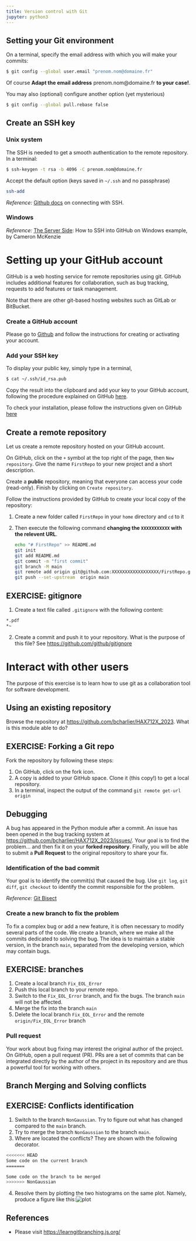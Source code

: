 ```yaml
---
title: Version control with Git
jupyter: python3
---
```


## Setting your Git environment

On a terminal, specify the email address with which you will make your commits:
```bash
$ git config --global user.email "prenom.nom@domaine.fr"
```
Of course **Adapt the email address** prenom.nom@domaine.fr **to your case!**.

You may also (optional) configure another option (yet mysterious)

```bash
$ git config --global pull.rebase false
```

## Create an SSH key

### Unix system

The SSH is needed to get a smooth authentication to the remote repository. In a terminal:
```bash
$ ssh-keygen -t rsa -b 4096 -C prenom.nom@domaine.fr
```
Accept the default option (keys saved in `~/.ssh` and no passphrase)

```bash
ssh-add
```
*Reference:* [Github docs](https://help.github.com/en/github/authenticating-to-github/generating-a-new-ssh-key-and-adding-it-to-the-ssh-agent) on connecting with SSH.

### Windows

*Reference:* [The Server Side](https://www.theserverside.com/blog/Coffee-Talk-Java-News-Stories-and-Opinions/GitHub-SSH-Windows-Example): How to SSH into GitHub on Windows example, by Cameron McKenzie

# Setting up your GitHub account

GitHub is a web hosting service for remote repositories using git. GitHub includes additional features for collaboration, such as bug tracking, requests to add features or task management.

Note that there are other git-based hosting websites such as GitLab or BitBucket.

### Create a GitHub account

Please go to [Github](https://github.com/) and follow the instructions for creating or activating your account.

### Add your SSH key

To display your public key, simply type in a terminal,
```bash
$ cat ~/.ssh/id_rsa.pub
```
Copy the result into the clipboard and add your key to your GitHub account, following the procedure explained on GitHub [here](https://help.github.com/en/github/authenticating-to-github/adding-a-new-ssh-key-to-your-github-account).

To check your installation, please follow the instructions given on GitHub [here](https://help.github.com/en/github/authenticating-to-github/testing-your-ssh-connection)


## Create a remote repository

Let us create a remote repository hosted on your GitHub account.

On GitHub, click on the `+` symbol at the top right of the page, then `New repository`. Give the name `FirstRepo` to your new project and a short description.

Create a **public** repository, meaning that everyone can access your code (read-only). Finish by clicking on `Create repository`.


Follow the instructions provided by GitHub to create your local copy of the repository:

1. Create a new folder called `FirstRepo` in your `home` directory and `cd` to it
2. Then execute the following command **changing the `XXXXXXXXXXX` with the relevent URL**.

    ```bash
    echo "# FirstRepo" >> README.md
    git init
    git add README.md
    git commit -m "first commit"
    git branch -M main
    git remote add origin git@github.com:XXXXXXXXXXXXXXXXXX/FirstRepo.git
    git push --set-upstream  origin main
    ```

::: {.callout-important appearance='default' icon="false"}
##  EXERCISE: gitignore

  1. Create a text file called `.gitignore` with the following content:

```bash
*.pdf
*~
```
  2. Create a commit and push it to your repository. What is the purpose of this file? See <https://github.com/github/gitignore>
:::

# Interact with other users

The purpose of this exercise is to learn how to use git as a collaboration tool for software development.

## Using an existing repository

Browse the repository at <https://github.com/bcharlier/HAX712X_2023>. What is this module able to do?



::: {.callout-important appearance='default' icon="false"}
##  EXERCISE: Forking a Git repo
Fork the repository by following these steps:

  1. On GitHub, click on the fork icon.
  2. A copy is added to your GitHub space. Clone it (this copy!) to get a local repository.
  3. In a terminal, inspect the output of the command `git remote get-url origin`
:::

## Debugging

A bug has appeared in the Python module after a commit. An issue has been opened in the bug tracking system at <https://github.com/bcharlier/HAX712X_2023/issues/>. Your goal is to find the problem... and then fix it on your **forked repository**. Finally, you will be able to submit a **Pull Request** to the original repository to share your fix.

### Identification of the bad commit

Your goal is to identify the commit(s) that caused the bug. Use `git log`, `git diff`, `git checkout` to identify the commit responsible for the problem.

*Reference:* [Git Bisect](https://delicious-insights.com/en/posts/git-bisect/)

### Create a new branch to fix the problem

To fix a complex bug or add a new feature, it is often necessary to modify several parts of the code.
We create a branch, where we make all the commits dedicated to solving the bug. The idea is to maintain a stable version, in the branch `main`, separated from the developing version, which may contain bugs.


::: {.callout-important appearance='default' icon="false"}
## EXERCISE: branches

  1. Create a local branch `Fix_EOL_Error`
  2. Push this local branch to your remote repo.
  3. Switch to the `Fix_EOL_Error` branch, and fix the bugs. The branch `main` will not be affected.
  4. Merge the fix into the branch `main`
  5. Delete the local branch `Fix_EOL_Error` and the remote `origin/Fix_EOL_Error` branch
:::

### Pull request

Your work about bug fixing may interest the original author of the project. On GitHub, open a pull request (PR). PRs are a set of commits that can be integrated directly by the author of the project in its repository and are thus a powerful tool for working with others.

## Branch Merging and Solving conflicts

::: {.callout-important appearance='default' icon="false"}
##  EXERCISE: Conflicts identification

  1. Switch to the branch `NonGaussian`. Try to figure out what has changed compared to the `main` branch.
  2. Try to merge the branch `NonGaussian` to the branch `main`.
  3. Where are located the conflicts? They are shown with the following decorator.

  ```bash
  <<<<<<< HEAD
  Some code on the current branch
  =======

  Some code on the branch to be merged
  >>>>>>> NonGaussian
  ```

  4. Resolve them by plotting the two histograms on the same plot. Namely, produce a figure like this:![plot](plot.png)
:::


## References

- Please visit <https://learngitbranching.js.org/>

